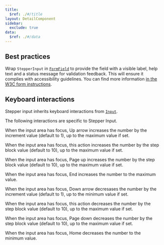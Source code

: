 ```yaml
---
title:
  $ref: ./#/title
layout: DetailComponent
sidebar:
  exclude: true
data:
  $ref: ./#/data
---
```


## Best practices

Wrap `StepperInput` in [`FormField`](/salt/components/form-field) to provide the field with a visible label, help text and a status message for validation feedback. This will ensure it complies with accessibility guidelines. You can find more information [in the W3C form instructions](https://www.w3.org/WAI/tutorials/forms/instructions/).

## Keyboard interactions

Stepper input inherits keyboard interactions from [`Input`](/salt/components/input/accessibility).

The following interactions are specific to Stepper Input.

<KeyboardControls>
<KeyboardControl keyOrCombos="Up arrow">

When the input area has focus, Up arrow increases the number by the increment value (default to 1), up to the maximum value if set.

</KeyboardControl>
<KeyboardControl keyOrCombos="Shift + Up arrow">
 
When the input area has focus, this action increases the number by the step block value (default to 10), up to the maximum value if set.

</KeyboardControl>
<KeyboardControl keyOrCombos="Page up">

When the input area has focus, Page up increases the number by the step block value (default to 10), up to the maximum value if set.

</KeyboardControl>
<KeyboardControl keyOrCombos="End">

When the input area has focus, End increases the number to the maximum value.

</KeyboardControl>
<KeyboardControl keyOrCombos="Down arrow">

When the input area has focus, Down arrow decresases the number by the increment value (default to 1), up to the minimum value if set.

</KeyboardControl>
<KeyboardControl keyOrCombos="Shift + Down arrow">
 
When the input area has focus, this action decreases the number by the step block value (default to 10), up to the maximum value if set.

</KeyboardControl>
<KeyboardControl keyOrCombos="Page down">
 
When the input area has focus, Page down decreases the number by the step block value (default to 10), up to the maximum value if set.

</KeyboardControl>
<KeyboardControl keyOrCombos="Home">

When the input area has focus, Home decreases the number to the minimum value.

</KeyboardControl>
</KeyboardControls>
